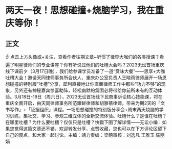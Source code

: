# 两天一夜！思想碰撞+烧脑学习，我在重庆等你！
## 正文
☝ 点击上方头像或+关注，查看作者往期文章~听惯了律界大咖们的各类授课？看遍了明星律师们的专业讲座？你有听说过他们的吐槽大会吗？2023无讼首场重庆线下课前夕（3月17日晚），我们给参课学员准备了一道“赏味大餐”——思享+大咖吐槽大会！邀请天同律师事务所合伙人、重庆办公室负责人王晓雨律师展开一场思想碰撞的特别版“吐槽”分享，犀利直接地让你直面律师工作中那些“功力不够”的现象，另外还有神秘嘉宾惊喜助阵，轻松幽默的氛围必将带给你前所未有的互动体验。3月18日-19日（周六日），2023无讼首场线下民商事诉讼核心技能课，将在重庆全面开启，由天同律师事务所范耀鲜律师和胡雅蓓律师，带来为期2天的「文书写作」+「证据组织」课程。一场思想碰撞的特别版分享会+周末两天烧脑的学习训练，集社交、学习、参观三维立体的全新交流体验。吐槽什么？是谁在吐槽？在哪里吐槽？为什么要吐槽？仅仅只是吐槽？快戳下图了解详情——无讼小编：如果您觉得这篇文章还不错，欢迎转发分享、点赞收藏，您也可以在下方评论区留下自己的观点，和大家一起讨论。主编：靖力责编：梁萌审核：刘逸凡 王雅玉 陈丽娟